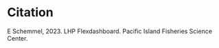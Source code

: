 # Citation {.unnumbered}

E Schemmel, 2023. LHP Flexdashboard. Pacific Island Fisheries Science Center.


```{=openxml}
<w:p><w:r><w:br w:type="page"/></w:r></w:p>
```
